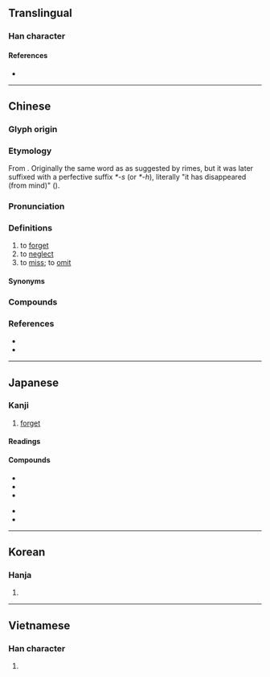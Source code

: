 {{also|忙}}
{{character info}}
==Translingual==
{{stroke order|stroke=7}}
===Han character===
{{Han char|rn=61|rad=心|as=03|sn=7|four=00331|canj=YVP|ids=⿱亡心}}

====References====
* {{Han ref|kx=0376.240|dkj=10333|dj=0703.090|hdz=42270.090|uh=5FD8|ud=24536|bh=A7D1|bd=42961}}

----

==Chinese==
{{zh-forms}}

===Glyph origin===
{{Han etyl}}
{{Han compound|亡|心|ls=psc|ls2=ic|t1=to lose, disappear, flee|c1=p|c2=s|t2=heart}}

===Etymology===
From {{inh|zh|sit-pro|*ma||not}}. Originally the same word as {{och-l|亡|to lose, disappear, flee}} as suggested by {{w|Shijing}} rimes, but it was later suffixed with a perfective suffix ''*-s'' (or ''*-h''), literally "it has disappeared (from mind)" ({{zh-ref|Schuessler, 2007}}).

===Pronunciation===
{{zh-pron
|m=忘
|m-s=wang4
|dg=вон3
|c=mong4
|c-t=mong3
|g=mong4/mong5/uong4/uong5
|g_note=mong4, mong5 - vernacular; uong4, uong5 - literary
|h=pfs=mong
|j=von3
|mb=uǎng
|md=uòng
|mn=bōng/twv:bông
|mn-t=bhuang5
|w=3maan,3vaan
|w_note=3maan - vernacular; 3vaan - literary
|x=uan2
|ma=y
|mc=y
|oc=y
|cat=v
}}

===Definitions===
{{zh-hanzi}}

# to [[forget]]
# to [[neglect]]
# to [[miss]]; to [[omit]]

====Synonyms====
{{zh-dial|忘記}}

===Compounds===
{{zh-der|丟三忘四|廢食忘寢|得意忘象|忘象得意|念念不忘|不忘本|不忘溝壑|忘情|忘掉|忘戰者危|忘八|太上忘情|忘生捨死|憂公忘私|忘我|忘言|憂國忘身|憂國忘私|憂國忘家|忘年之契|勿忘草|健忘症|忘魂|忘餐廢寢|忘餐失寢|忘記|忘舊|忘機|忘本|忘戰必危|忘懷|忘憂草|忘憂|忘恩負義|忘恩背義|忘恩失義|忘性|忘形交|忘年交|忘年之好|忘年之交|忘寢廢食|忘卻|忘其所以|忘八羔子|心身俱忘|公爾忘私|徙宅忘妻|得魚忘筌|得意忘言|得意忘形|徇國忘己|徇公忘己|國爾忘家|徇國忘身|廢寢忘餐|廢寢忘食|徇國忘家|好利忘義|備忘錄|得新忘舊|公耳忘私|安不忘危|健忘|忘憂物|忘形之契|忘年|坐忘|忘形|公而忘私|一字不忘|忘形之交|明忘八|沒世不忘|消日忘年|戀新忘舊|畢生難忘|數典忘祖|永誌不忘|渾然忘我|流宕忘反|柯爛忘歸|日昃忘食|殉義忘身|沒身不忘|永生難忘|流連忘返|樂而忘歸|沒齒難忘|盛不忘衰|知安忘危|瘡好忘痛|沒齒不忘|發憤忘食|痿不忘起|流蕩忘反|留連忘返|時刻不忘|沒世難忘|樂而忘憂|毋忘在莒|日旰忘食|捨死忘生|淡忘|樂而忘返|殉義忘生|捨生忘死|樂極忘形|樂以忘憂|每飯不忘|理不忘亂|誌之不忘|背信忘義|聞韶忘味|老混忘|老忘渾|遺忘症|遺忘|過目不忘|蓍簪不忘|鷗鳥忘機|貴人多忘|鷗鷺忘機|難忘|見利忘義|見色忘友|負義忘恩|背恩忘義|忘食}}

===References===
* {{R:twedu|A01309}}
* {{R:yue:Hanzi}}

{{zh-cat|Beginning}}

----

==Japanese==

===Kanji===
{{ja-kanji|grade=6|rs=心03}}

# [[forget]]

====Readings====
{{ja-readings
|goon=もう<まう
|kanon=ぼう<ばう
|kun=わす-れる
}}

====Compounds====
{{der-top|Compounds}}
* {{ja-r|忘%年%会|ぼう%ねん%かい}}
* {{ja-r|忘%却|ぼう%きゃく}}
* {{ja-r|健%忘%症|けん%ぼう%しょう}}
{{der-mid}}
* {{ja-r|備%忘|び%ぼう}}
* {{ja-r|忘%我|ぼう%が}}
{{der-bottom}}

----

==Korean==

===Hanja===
{{ko-hanja|hangeul=망}}

# {{rfdef|ko|sort=心03}}

----

==Vietnamese==

===Han character===
{{vi-hantu|[[vong]]|rs=心03}}

# {{rfdef|vi|sort=心03}}